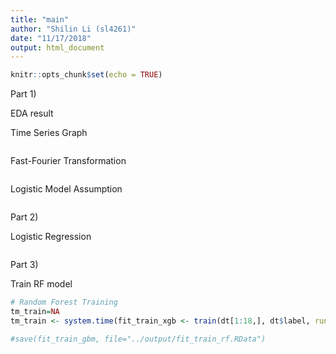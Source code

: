 ```yaml
---
title: "main"
author: "Shilin Li (sl4261)"
date: "11/17/2018"
output: html_document
---
```


```r
knitr::opts_chunk$set(echo = TRUE)
```


Part 1)

EDA result

Time Series Graph
```r

```

Fast-Fourier Transformation
```r

```

Logistic Model Assumption
```r

```


Part 2)

Logistic Regression
```r

```


Part 3)

Train RF model
```r
# Random Forest Training
tm_train=NA
tm_train <- system.time(fit_train_xgb <- train(dt[1:18,], dt$label, run_rf = T))

#save(fit_train_gbm, file="../output/fit_train_rf.RData")
```




